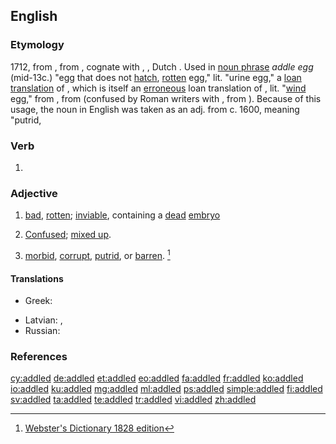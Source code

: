 ==English==

===Etymology===
1712, from {{term|addle||[[urine]], [[liquid]] [[filth]]|lang=en}}, from {{etyl|ang|en}} {{term|adela||[[mud]], [[mire]], liquid [[manure]]|lang=ang}}, cognate with {{etyl|gmq-osw|-}} {{term|adel||urine|lang=gmq-osw}}, {{etyl|gml|-}} {{term|adel|lang=gml}}, Dutch {{term|aal||[[puddle]]|lang=nl}}. Used in [[noun phrase]] ''addle egg'' (mid-13c.) "egg that does not [[hatch]], [[rotten]] egg," lit. "urine egg," a [[loan translation]] of {{etyl|la|-}} {{term|ovum urinum|lang=la}}, which is itself an [[erroneous]] loan translation of {{etyl|grc|-}} {{term|οὔριον ᾠόν||putrid egg|lang=grc}}, lit. "[[wind]] egg," from {{term|οὔριος||of the wind|lang=grc}}, from {{term|οὖρος||fair wind|lang=grc}} (confused by Roman writers with {{term|οὔριος||of urine|lang=grc}}, from {{term|οὖρον||urine|lang=grc}}). Because of this usage, the noun in English was taken as an adj. from c. 1600, meaning "putrid,

===Verb===
{{head|en|verb form}}

# {{en-past of|addle}}

===Adjective===
{{en-adj}}

# {{context|of eggs|lang=en}} [[bad]], [[rotten]]; [[inviable]], containing a [[dead]] [[embryo]]
# [[confused|Confused]]; [[mix up|mixed up]].
# {{context|obsolete|lang=en}} [[morbid]], [[corrupt]], [[putrid]], or [[ barren]]. <ref>[http://machaut.uchicago.edu/?resource=Webster%27s&word=addled&use1828=on Webster's Dictionary 1828 edition]</ref>

====Translations====
{{trans-top|rotten (of eggs)}}
* Greek: {{t+|el|κλούβιος}}
{{trans-mid}}
* Latvian: {{t|lv|vanckars|m}} {{qualifier|an egg with a half-developed dead embryo}}, {{t|lv|sapuvusi|f}} {{qualifier|rotten}}
* Russian: {{t+|ru|проту́хший}}
{{trans-bottom}}

===References===
<references/>

[[cy:addled]]
[[de:addled]]
[[et:addled]]
[[eo:addled]]
[[fa:addled]]
[[fr:addled]]
[[ko:addled]]
[[io:addled]]
[[ku:addled]]
[[mg:addled]]
[[ml:addled]]
[[ps:addled]]
[[simple:addled]]
[[fi:addled]]
[[sv:addled]]
[[ta:addled]]
[[te:addled]]
[[tr:addled]]
[[vi:addled]]
[[zh:addled]]